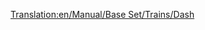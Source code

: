 [[Translation:en/Manual/Base Set/Trains/Dash]]
{{hu/Manual/Base Set/Trains/Vonatok|Típus="Dash"
|Image=[[File:en/Manual/Base Set/Trains/Dash.png]]
|Name="Dash"
|Ár=6.201.468,- Ft (£16,406 $32.812)
|Sebesség=120 km/h (75 mph)
|Súly=38 t
|Teljesítmény=710 LE (523 kW)
|Üzemeltetési költség=402.948,- Ft (£1,066 $2.132)
|Kifejlesztve=1984
|Élettartam=15
|Kapacitás=80 utas
|Leírás=A Dash DMU egy dízel motorvonat, mely alapértelmezés szerint két egységből áll, és utasokat szállít, lényegében ugyanúgy, mint a [[hu/Manual/Base Set/Trains/Manley-Morel DMU|Manley-Morel DMU]], valamivel nagyobb sebességgel, teljesítménnyel és kapacitással. 

Mint a Manley-Morel DMU, a "Dash" is csak könnyű személyforgalomra alkalmas, mivel nehezebb áru szállításához és több kocsi vontatásához a teljesítménye kevés. A teljesítmény és a kapacitás növelése érdekében több egységet is össze lehet kapcsolni (a valós motorvonatok módjára), de a maximum sebesség változatlan marad, így forgalmasabb útvonalakon jobb választás lehet az [[hu/Manual/Base Set/Trains/SH '125'|SH "125"]], vagy akár a [[hu/Manual/Base Set/Trains/T.I.M.|"T.I.M."]], amint bevezetik. 

Érdemes továbbá megjegyezni, hogy ha nagyobb vasúti hálózatunk van, és gyorsabb vonatok jelennek meg, azok feltorlódhatnak a lassabb motorvonatok mögött, így az egész vasúti hálózatunk lelassulhat. Érdemes tehát ilyenkor átgondolni, hogy a dízel motorvonatokat lecseréljük, a dízel motorvonatokat külön pályán futtatjuk, vagy [[hu/Előzési szakaszok|előzési szakaszokat]] hozunk létre dupla vágánypárok létesítésével. 

|Valósság=Az ún. második generáció (eltekintve a 14-es sorozatú sínbuszoktól) első tagjaként a [http://en.wikipedia.org/wiki/British_Rail_Class_150 Class 150 'Sprinter']-t (sokjelentésű becenevén a 'Dash'-t) az 1980-as évek közepén vezették be a dízel motorvonatok korábbi, 1950-es évek végéig visszavezethető generációjának kiváltására. A helyi vasúti forgalmat üzemeltető British Regional Railways meghatározó típusa annak 1990 és 1996 közti privatizációjáig, vidéki és elővárosi forgalomban a mai napig szolgál.
}}